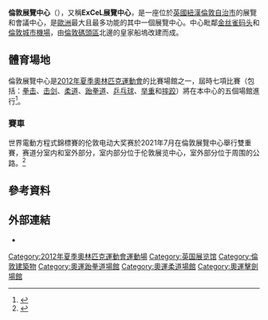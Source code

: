 {{noteTA|G1=Sports}}
{{Infobox convention center
| name             = 倫敦展覽中心
| image            = Excel London Venue Exterior - Main Entrance.jpg
| image_size       = 250px
| image_caption    = 2021年6月的倫敦展覽中心
| address          = 
| location         = [[伦敦|伦敦]][[倫敦碼頭區|倫敦碼頭區]]
| coordinates      = {{coord|51.5081|0.0289|format=dms|type:landmark_region:GB|display=inline,title}}
| owner            = {{le|阿布達比國家展覽公司|Abu Dhabi National Exhibitions Company}}
| built            = 
| opened           = {{Start date and age|df=yes|2000|11}}
| renovated        = 2010年
| expanded         = 2010年第2期 (2023/24 第3期)
| closed           = 
| demolished       = 
| construction_cost= 5.5億
| former_names     = ExCeL展覽中心
| banquets         = 
| theatre          =
| total_space      = 100,000 m²
| exhibit          = 
| breakout         =
| ballroom         =
| parking          = 5,500個停車位<ref>{{cite web | url=http://www.excel-london.co.uk/visiting-excel/travel-guide/travel-by-road// | title=Travel By Road to ExCeL | access-date=7 May 2014}}</ref>
| bicycle          = 60個單車泊位<ref>{{cite web | url=http://www.excel-london.co.uk/visiting-excel/travel-guide/travel-by-foot/ | title=Cycling to ExCeL | access-date=7 May 2014 | url-status=dead | archive-url=https://web.archive.org/web/20140508030234/http://www.excel-london.co.uk/visiting-excel/travel-guide/travel-by-foot/ | archive-date=8 May 2014 }}</ref>
| publictransit    = {{rail-interchange|london|dlr}} [[海關樓站|海關樓站]]<br />{{rail-interchange|london|dlr}} [[攝政王子站|攝政王子站]]
| website          = {{Official website|http://www.excel-london.co.uk}}
}}
'''倫敦展覽中心'''（{{lang-en|'''Ex'''hibition '''Ce'''ntre '''L'''ondon (ExCeL)}}），又稱'''ExCeL展覽中心'''，是一座位於[[英國|英國]][[紐漢倫敦自治市|紐漢倫敦自治市]]的展覽和會議中心，是[[歐洲|歐洲]]最大且最多功能的其中一個展覽中心。中心毗鄰[[金丝雀码头|金丝雀码头]]和[[倫敦城市機場|倫敦城市機場]]，由[[倫敦碼頭區|倫敦碼頭區]]北邊的皇家船塢改建而成。

==體育場地==
倫敦展覽中心是[[2012年夏季奧林匹克運動會|2012年夏季奧林匹克運動會]]的比賽場館之一，屆時七項比賽（包括：[[拳击|拳击]]、[[击剑|击剑]]、[[柔道|柔道]]、[[跆拳道|跆拳道]]、[[乒乓球|乒乓球]]、[[举重|举重]]和[[摔跤|摔跤]]）將在本中心的五個場館進行<ref>{{cite news |title=London 2012 |url=http://www.excel-london.co.uk/mediacentre/pressoffice/london2012 |deadurl=yes |archiveurl=https://web.archive.org/web/20111007091359/http://excel-london.co.uk/mediacentre/pressoffice/london2012 |archivedate=2011-10-07 |accessdate=2012-07-14 }}{{en}}</ref>。

===賽車===
{{Motorsport venue
|Name           = 倫敦展覽中心賽道
|Time           = [[GMT|GMT]]
|Location       = [[英国|英国]][[伦敦|伦敦]][[倫敦碼頭區|倫敦碼頭區]]
|Coordinates    = 
|Image          = London Docks and ExCel Layout 2021.svg
|FIAGrade       = 3E
|Events         = '''[[電動方程式|國際汽聯世界電動方程式錦標賽]]'''<br />[[伦敦电动大奖赛|伦敦电动大奖赛]]﹙2021–至今﹚
|Layout1        = 電動方程式佈局﹙2021–至今﹚
|Length_km      = 2.252
|Length_mi      = 1.400
|Turns          = 23
|Record_time    = 1:21.635
|Record_driver  = {{flagicon|NED}} [[羅賓·夫林斯|羅賓·夫林斯]]
|Record_car     = {{le|斯帕克SRT05e|Spark SRT05e|維珍奧迪 e-tron FE07}}
|Record_year    = {{le|2021年伦敦电动大奖赛|2021 London ePrix|2021年}}
|Record_class   = [[電動方程式|電動方程式]]
}}
世界電動方程式錦標賽的伦敦电动大奖赛於2021年7月在倫敦展覽中心舉行雙重賽，赛道分室内和室外部分，室内部分位于伦敦展览中心，室外部分位于{{tsl|en|Royal Docks|皇家码头}}周围的公路。<ref>{{Cite web|url=http://www.fiaformulae.com/en/promotions/london-excel|title=2021 Heineken® London E-Prix|website=FIA Formula E}}</ref>

==參考資料==
{{Reflist}}

==外部連結==
*{{official|http://www.excel-london.co.uk/}}{{en}}

{{2012_Summer_Olympics_venues}}

[[Category:2012年夏季奧林匹克運動會運動場|Category:2012年夏季奧林匹克運動會運動場]]
[[Category:英国展览馆|Category:英国展览馆]]
[[Category:倫敦建築物|Category:倫敦建築物]]
[[Category:奧運跆拳道場館|Category:奧運跆拳道場館]]
[[Category:奧運柔道場館|Category:奧運柔道場館]]
[[Category:奧運擊劍場館|Category:奧運擊劍場館]]